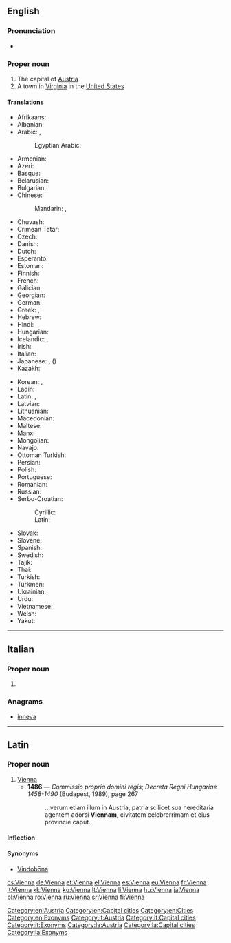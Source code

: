 ==English==
{{wikipedia}}

===Pronunciation===
* {{IPA|/viˈɛnə/}}

===Proper noun===
{{en-proper noun}}

# The capital of [[Austria]]
# A town in [[Virginia]] in the [[United States]]

====Translations====
{{trans-top|capital of Austria}}
* Afrikaans: {{t|af|Wene}}
* Albanian: {{t+|sq|Vjena}}
* Arabic: {{t|ar|فيينا|f|tr=fiyanna, viyénna}}, {{t|ar|ڤيينا|f|tr=viyénna}}
*: Egyptian Arabic: {{t|arz|ڤيينا|f|tr=viyénna|sc=Arab}}
* Armenian: {{t|hy|Վիեննա|tr=Vienna}}
* Azeri: {{t|az|Vyana}}
* Basque: {{t+|eu|Viena}}
* Belarusian: {{t|be|Вена|f|tr=Véna}}
* Bulgarian: {{t|bg|Виена|f|tr=Viéna}}
* Chinese:
*: Mandarin: {{t|cmn|維也納|sc=Hani}}, {{t+|cmn|维也纳|tr=Wéiyěnà|sc=Hani}}
* Chuvash: {{t|cv|Вена|tr=Vena|sc=Cyrl}}
* Crimean Tatar: {{t|crh|Viyana}}
* Czech: {{t+|cs|Vídeň|f}}
* Danish: {{t+|da|Wien}}
* Dutch: {{t|nl|Wenen}}
* Esperanto: {{t|eo|Vieno}}
* Estonian: {{t+|et|Viin}}
* Finnish: {{t+|fi|Wien}}
* French: {{t+|fr|Vienne|f}}
* Galician: {{t+|gl|Viena|f}}
* Georgian: {{t|ka|ვენა|tr=vena|sc=Geor}}
* German: {{t+|de|Wien|n}}
* Greek: {{t+|el|Βιέννη|f|tr=Viénni}}, {{t+|el|Βιένη|f|tr=Viéni}}
* Hebrew: {{t|he|וינה|f|tr=vīna}}
* Hindi: {{t|hi|वियना|tr=viyanā}}
* Hungarian: {{t+|hu|Bécs}}
* Icelandic: {{t|is|Vín|f}}, {{t|is|Vínarborg|f}}
* Irish: {{t|ga|Vín|m}}
* Italian: {{t+|it|Vienna|f}}
* Japanese: {{t|ja|ウィーン|tr=Wīn}}, ({{t|ja|維納}})
* Kazakh: {{t|kk|Вена|tr=Vena|sc=Cyrl}}
{{trans-mid}}
* Korean: {{t+|ko|빈|tr=Bin}}, {{t|ko|비엔나|tr=Bienna}}
* Ladin: {{t|lld|Viena|f}}
* Latin: {{t|la|Vienna|f}}, {{t+|la|Vindobona|f}}
* Latvian: {{t|lv|Vīne}}
* Lithuanian: {{t+|lt|Viena}}
* Macedonian: {{t|mk|Виена|f|tr=Viéna}}
* Maltese: {{t|mt|Vjenna|f}}
* Manx: {{t|gv|Veen|m}}
* Mongolian: {{t|mn|Вена|tr=Véna|sc=Cyrl}}
* Navajo: {{t|nv|Biin}}
* Ottoman Turkish: {{t|ota|بچ|tr=Beç}}
* Persian: {{t+|fa|وین|tr=Viyen}}
* Polish: {{t+|pl|Wiedeń|m}}
* Portuguese: {{t|pt|Viena|f}}
* Romanian: {{t+|ro|Viena|f}}
* Russian: {{t+|ru|Вена|f|tr=Véna}}
* Serbo-Croatian:
*: Cyrillic: {{t|sh|Бе̑ч|m|sc=Cyrl}}
*: Latin: {{t|sh|Bȇč|m}}
* Slovak: {{t|sk|Viedeň|f}}
* Slovene: {{t|sl|Dúnaj|m}}
* Spanish: {{t+|es|Viena|f}}
* Swedish: {{t+|sv|Wien}}
* Tajik: {{t|tg|Вена|tr=Vena|sc=Cyrl}}
* Thai: {{t|th|เวียนนา|tr=wiannaa}}
* Turkish: {{t+|tr|Viyana}}
* Turkmen: {{t|tk|Wena}}
* Ukrainian: {{t|uk|Відень|f|tr=Víden'}}
* Urdu: {{t|ur|ویانا|tr=viyanā}}
* Vietnamese: {{t+|vi|Viên}}
* Welsh: {{t|cy|Fienna|m}}
* Yakut: {{t|sah|Вена|tr=Vena|sc=Cyrl}}
{{trans-bottom}}

{{trans-top|in Virginia, USA}}
{{trans-mid}}
{{trans-bottom}}

[[Category:en:Austria]]
[[Category:en:Capital cities]]
[[Category:en:Cities]]
[[Category:en:Exonyms]]

----

==Italian==

===Proper noun===
{{it-proper noun|g=f}}

# {{l|en|Vienna}} {{gloss|capital of Austria}}

===Anagrams===
* [[inneva#Italian|inneva]]

[[Category:it:Austria]]
[[Category:it:Capital cities]]
[[Category:it:Exonyms]]

----

==Latin==

===Proper noun===
{{la-proper noun|Vienna|Viennae|Viennae|f|first}}

# [[#English|Vienna]]
#* '''1486''' — ''Commissio propria domini regis''; ''Decreta Regni Hungariae 1458-1490'' (Budapest, 1989), page 267
#*: ...verum etiam illum in Austria, patria scilicet sua hereditaria agentem adorsi '''Viennam''', civitatem celebrerrimam et eius provincie caput...

====Inflection====
{{la-decl-1st-loc|num=sg|Vienn}}

====Synonyms====
* [[Vindobona|Vindobōna]]

[[Category:la:Austria]]
[[Category:la:Capital cities]]
[[Category:la:Exonyms]]

[[cs:Vienna]]
[[de:Vienna]]
[[et:Vienna]]
[[el:Vienna]]
[[es:Vienna]]
[[eu:Vienna]]
[[fr:Vienna]]
[[it:Vienna]]
[[kk:Vienna]]
[[ku:Vienna]]
[[lt:Vienna]]
[[li:Vienna]]
[[hu:Vienna]]
[[ja:Vienna]]
[[pl:Vienna]]
[[ro:Vienna]]
[[ru:Vienna]]
[[sr:Vienna]]
[[fi:Vienna]]